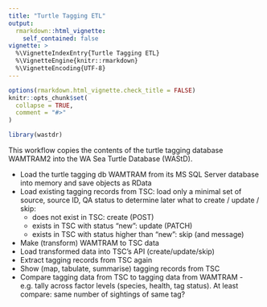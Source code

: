 ```yaml
---
title: "Turtle Tagging ETL"
output: 
  rmarkdown::html_vignette:
    self_contained: false
vignette: >
  %\VignetteIndexEntry{Turtle Tagging ETL}
  %\VignetteEngine{knitr::rmarkdown}
  %\VignetteEncoding{UTF-8}
---
```


```r
options(rmarkdown.html_vignette.check_title = FALSE)
knitr::opts_chunk$set(
  collapse = TRUE,
  comment = "#>"
)
```

```r
library(wastdr)
```

This workflow copies the contents of the turtle tagging database WAMTRAM2 into
the WA Sea Turtle Database (WAStD).

* Load the turtle tagging db WAMTRAM from its MS SQL Server database into memory 
  and save objects as RData
* Load existing tagging records from TSC: load only a minimal set of 
  source, source ID, QA status to determine later what to create / update / skip:
  * does not exist in TSC: create (POST)
  * exists in TSC with status "new": update (PATCH)
  * exists in TSC with status higher than "new": skip (and message)
* Make (transform) WAMTRAM to TSC data
* Load transformed data into TSC's API (create/update/skip)
* Extract tagging records from TSC again
* Show (map, tabulate, summarise) tagging records from TSC
* Compare tagging data from TSC to tagging data from WAMTRAM - 
  e.g. tally across factor levels (species, health, tag status). 
  At least compare: same number of sightings of same tag?


